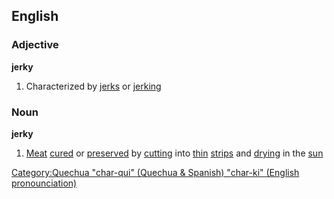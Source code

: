 ==English==
===Adjective===
'''jerky'''
#Characterized by [[jerk]]s or [[jerking]]
===Noun===
'''jerky'''
#[[Meat]] [[cured]] or [[preserved]] by [[cutting]] into [[thin]] [[strip]]s and [[drying]] in the [[sun]]
[[Category:Quechua "char-qui" (Quechua & Spanish) "char-ki" (English pronounciation)]]